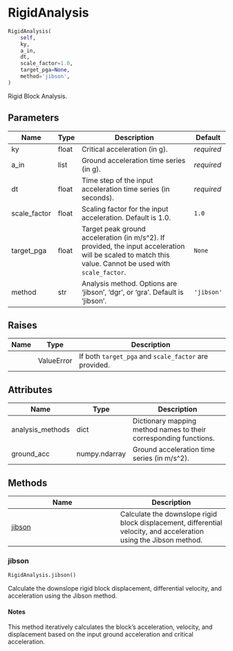 # RigidAnalysis { #pyslammer.RigidAnalysis }

```python
RigidAnalysis(
    self,
    ky,
    a_in,
    dt,
    scale_factor=1.0,
    target_pga=None,
    method='jibson',
)
```

Rigid Block Analysis.

## Parameters {.doc-section .doc-section-parameters}

| Name         | Type   | Description                                                                                                                                             | Default    |
|--------------|--------|---------------------------------------------------------------------------------------------------------------------------------------------------------|------------|
| ky           | float  | Critical acceleration (in g).                                                                                                                           | _required_ |
| a_in         | list   | Ground acceleration time series (in g).                                                                                                                 | _required_ |
| dt           | float  | Time step of the input acceleration time series (in seconds).                                                                                           | _required_ |
| scale_factor | float  | Scaling factor for the input acceleration. Default is 1.0.                                                                                              | `1.0`      |
| target_pga   | float  | Target peak ground acceleration (in m/s^2). If provided, the input acceleration will be scaled to match this value. Cannot be used with `scale_factor`. | `None`     |
| method       | str    | Analysis method. Options are 'jibson', 'dgr', or 'gra'. Default is 'jibson'.                                                                            | `'jibson'` |

## Raises {.doc-section .doc-section-raises}

| Name   | Type       | Description                                           |
|--------|------------|-------------------------------------------------------|
|        | ValueError | If both `target_pga` and `scale_factor` are provided. |

## Attributes {.doc-section .doc-section-attributes}

| Name             | Type          | Description                                                       |
|------------------|---------------|-------------------------------------------------------------------|
| analysis_methods | dict          | Dictionary mapping method names to their corresponding functions. |
| ground_acc       | numpy.ndarray | Ground acceleration time series (in m/s^2).                       |

## Methods

| Name | Description |
| --- | --- |
| [jibson](#pyslammer.RigidAnalysis.jibson) | Calculate the downslope rigid block displacement, differential velocity, and acceleration using the Jibson method. |

### jibson { #pyslammer.RigidAnalysis.jibson }

```python
RigidAnalysis.jibson()
```

Calculate the downslope rigid block displacement, differential velocity, and acceleration using the Jibson method.

#### Notes {.doc-section .doc-section-notes}

This method iteratively calculates the block's acceleration, velocity, and displacement
based on the input ground acceleration and critical acceleration.